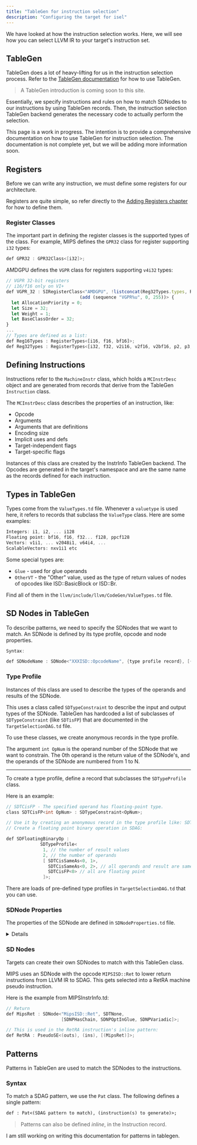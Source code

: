 ```yaml
---
title: "TableGen for instruction selection"
description: "Configuring the target for isel"
---
```


We have looked at how the instruction selection works.
Here, we will see how you can select LLVM IR to your target's instruction set.

## TableGen
TableGen does a lot of heavy-lifting for us in the instruction selection process.
Refer to the [TableGen documentation](https://llvm.org/docs/TableGen/) for how to use TableGen.

> A TableGen introduction is coming soon to this site.

Essentially, we specify instructions and rules on how to match SDNodes to our instructions
by using TableGen records. Then, the instruction selection TableGen backend generates the 
necessary code to actually perform the selection.

<Aside>
This page is a work in progress. The intention is to provide a comprehensive documentation on how
to use TableGen for instruction selection.
The documentation is not complete yet, but we will be adding more information soon.
</Aside>

## Registers 
Before we can write any instruction, we must define some registers for our architecture.

Registers are quite simple, so refer directly to the [Adding Registers chapter](../section%201/02%20registers.mdx)
for how to define them.

### Register Classes
The important part in defining the register classes is the supported types of the class.
For example, MIPS defines the `GPR32` class for register supporting `i32` types:

```c
def GPR32 : GPR32Class<[i32]>;
```

AMDGPU defines the `VGPR` class for registers supporting `v4i32` types:

```js "Reg32Types.types, Reg16Types.types"
// VGPR 32-bit registers
// i16/f16 only on VI+
def VGPR_32 : SIRegisterClass<"AMDGPU", !listconcat(Reg32Types.types, Reg16Types.types), 32,
                            (add (sequence "VGPR%u", 0, 255))> {
  let AllocationPriority = 0;
  let Size = 32;
  let Weight = 1;
  let BaseClassOrder = 32;
}
...
// Types are defined as a list:
def Reg16Types : RegisterTypes<[i16, f16, bf16]>;
def Reg32Types : RegisterTypes<[i32, f32, v2i16, v2f16, v2bf16, p2, p3, p5, p6]>;

```

## Defining Instructions
Instructions refer to the `MachineInstr` class, which holds a `MCInstrDesc` object and are generated from
records that derive from the TableGen `Instruction` class.

The `MCInstrDesc` class describes the properties of an instruction, like:
- Opcode
- Arguments
- Arguments that are definitions
- Encoding size
- Implicit uses and defs
- Target-independent flags
- Target-specific flags

Instances of this class are created by the InstrInfo TableGen backend. The Opcodes are generated in the target's namespace
and are the same name as the records defined for each instruction.

<LinkCard href="https://llvm.org/docs/WritingAnLLVMBackend.html#instruction-set" title="Read more on LLVM docs"/>

## Types in TableGen
Types come from the `ValueTypes.td` file. Whenever a `valuetype` is used here, it refers to records
that subclass the `ValueType` class. Here are some examples:

```c
Integers: i1, i2, ... i128
Floating point: bf16, f16, f32... f128, ppcf128
Vectors: v1i1, ... v2048i1, v64i4, ...
ScalableVectors: nxv1i1 etc
```


<InlineComment comment="Need to verify the descriptions for these">Some special types are:</InlineComment>
- `Glue` - used for glue operands
- `OtherVT` - the "Other" value, used as the type of return values of nodes of opcodes like ISD::BasicBlock or ISD::Br.


Find all of them in the `llvm/include/llvm/CodeGen/ValueTypes.td` file.

## SD Nodes in TableGen
To describe patterns, we need to specify the SDNodes that we want to match.
An SDNode is defined by its type profile, opcode and node properties.

```c
Syntax:

def SDNodeName : SDNode<"XXXISD::OpcodeName", {type profile record}, [{node properties}...], {sdnode C++ class}>;
```

### Type Profile
Instances of this class are used to describe the types of the operands and results of the SDNode.

This uses a class called `SDTypeConstraint` to describe the input and output types of the SDNode.
TableGen has hardcoded a list of subclasses of `SDTypeConstraint` (like `SDTisFP`) that are documented in the 
`TargetSelectionDAG.td` file. 

To use these classes, we create anonymous records in the type profile.

The argument `int OpNum` is the operand number of the SDNode that we want to constrain. The 0th operand is the
return value of the SDNode's, and the operands of the SDNode are numbered from 1 to N.

---
To create a type profile, define a record that subclasses the `SDTypeProfile` class.

Here is an example:
```c
// SDTCisFP - The specified operand has floating-point type.
class SDTCisFP<int OpNum> : SDTypeConstraint<OpNum>;

// Use it by creating an anonymous record in the type profile like: SDTCisFP<0>
// Create a floating point binary operation in SDAG:

def SDFloatingBinaryOp :
             SDTypeProfile<
              1, // the number of result values
              2, // the number of operands
              [ SDTCisSameAs<0, 1>, 
                SDTCisSameAs<0, 2>, // all operands and result are same
                SDTCisFP<0> // all are floating point
              ]>;
```

There are loads of pre-defined type profiles in `TargetSelectionDAG.td` that you can use.
### SDNode Properties
The properties of the SDNode are defined in `SDNodeProperties.td` file.
<Details title="Show all properties">
<CodeSnippet id="sdnode-properties" />
</Details>

### SD Nodes
Targets can create their own SDNodes to match with this TableGen class.

MIPS uses an SDNode with the opcode `MIPSISD::Ret` to lower return instructions from LLVM IR to SDAG. This gets selected into
a RetRA machine pseudo instruction.

Here is the example from MIPSInstrInfo.td:
```c
// Return
def MipsRet : SDNode<"MipsISD::Ret", SDTNone,
                     [SDNPHasChain, SDNPOptInGlue, SDNPVariadic]>;

// This is used in the RetRA instruction's inline pattern:
def RetRA : PseudoSE<(outs), (ins), [(MipsRet)]>;
```

## Patterns
Patterns in TableGen are used to match the SDNodes to the instructions.

### Syntax
To match a SDAG pattern, we use the `Pat` class. The following defines a single pattern:

```txt
def : Pat<(SDAG pattern to match), (instruction(s) to generate)>;
```

> Patterns can also be defined *inline*, in the Instruction record.

<Aside title="Yet to write" type="danger">
I am still working on writing this documentation for patterns in tablegen.
</Aside>
